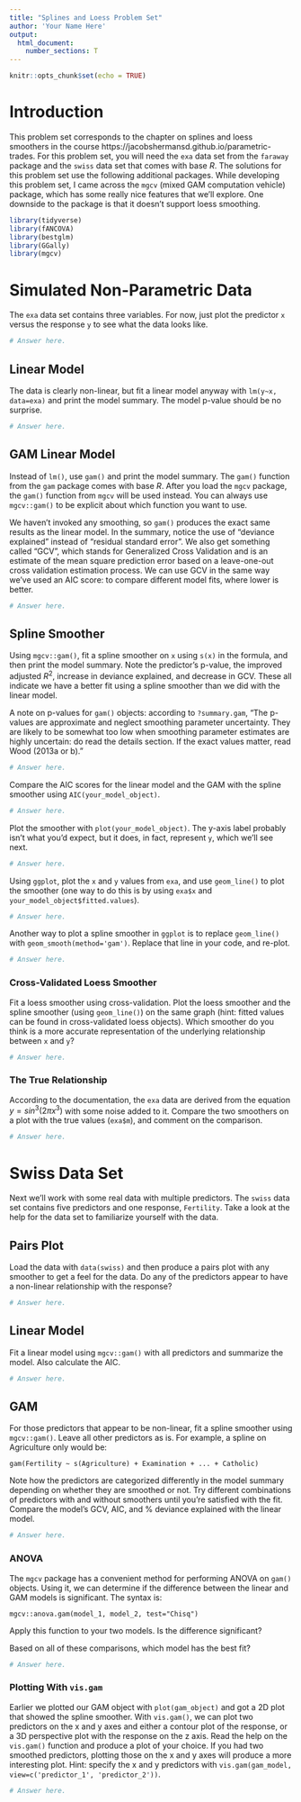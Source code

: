 ```yaml
---
title: "Splines and Loess Problem Set"
author: 'Your Name Here'
output: 
  html_document:
    number_sections: T
---
```


```r
knitr::opts_chunk$set(echo = TRUE)
```

# Introduction

This problem set corresponds to the chapter on splines and loess smoothers in the course https://jacobshermansd.github.io/parametric-trades. For this problem set, you will need the `exa` data set from the `faraway` package and the `swiss` data set that comes with base *R*. The solutions for this problem set use the following additional packages. While developing this problem set, I came across the `mgcv` (mixed GAM computation vehicle) package, which has some really nice features that we'll explore. One downside to the package is that it doesn't support loess smoothing.

```r
library(tidyverse)
library(fANCOVA)
library(bestglm)
library(GGally)
library(mgcv)
```

# Simulated Non-Parametric Data

The `exa` data set contains three variables. For now, just plot the predictor `x` versus the response `y` to see what the data looks like.

```r
# Answer here.
```

## Linear Model

The data is clearly non-linear, but fit a linear model anyway with `lm(y~x, data=exa)` and print the model summary. The model p-value should be no surprise.

```r
# Answer here.
```

## GAM Linear Model

Instead of `lm()`, use `gam()` and print the model summary. The `gam()` function from the `gam` package comes with base *R*. After you load the `mgcv` package, the `gam()` function from `mgcv` will be used instead. You can always use `mgcv::gam()` to be explicit about which function you want to use. 

We haven't invoked any smoothing, so `gam()` produces the exact same results as the linear model. In the summary, notice the use of "deviance explained" instead of "residual standard error". We also get something called "GCV", which stands for Generalized Cross Validation and is an estimate of the mean square prediction error based on a leave-one-out cross validation estimation process. We can use GCV in the same way we've used an AIC score: to compare different model fits, where lower is better.

```r
# Answer here.
```

## Spline Smoother

Using `mgcv::gam()`, fit a spline smoother on `x` using `s(x)` in the formula, and then print the model summary. Note the predictor's p-value, the improved adjusted $R^2$, increase in deviance explained, and decrease in GCV. These all indicate we have a better fit using a spline smoother than we did with the linear model. 

A note on p-values for `gam()` objects: according to `?summary.gam`, "The p-values are approximate and neglect smoothing parameter uncertainty. They are likely to be somewhat too low when smoothing parameter estimates are highly uncertain: do read the details section. If the exact values matter, read Wood (2013a or b)."

```r
# Answer here.
```

Compare the AIC scores for the linear model and the GAM with the spline smoother using `AIC(your_model_object)`.

```r
# Answer here.
```

Plot the smoother with `plot(your_model_object)`. The y-axis label probably isn't what you'd expect, but it does, in fact, represent `y`, which we'll see next.

```r
# Answer here.
```

Using `ggplot`, plot the `x` and `y` values from `exa`, and use `geom_line()` to plot the smoother (one way to do this is by using `exa$x` and `your_model_object$fitted.values`). 

```r
# Answer here.
```

Another way to plot a spline smoother in `ggplot` is to replace `geom_line()` with `geom_smooth(method='gam')`. Replace that line in your code, and re-plot.

```r
# Answer here.
```

### Cross-Validated Loess Smoother

Fit a loess smoother using cross-validation. Plot the loess smoother and the spline smoother (using `geom_line()`) on the same graph (hint: fitted values can be found in cross-validated loess objects). Which smoother do you think is a more accurate representation of the underlying relationship between `x` and `y`?

```r
# Answer here.
```

### The True Relationship

According to the documentation, the `exa` data are derived from the equation $y=sin^3(2\pi x^3)$ with some noise added to it. Compare the two smoothers on a plot with the true values (`exa$m`), and comment on the comparison.

```r
# Answer here.
```

# Swiss Data Set

Next we'll work with some real data with multiple predictors. The `swiss` data set contains five predictors and one response, `Fertility`. Take a look at the help for the data set to familiarize yourself with the data. 

## Pairs Plot

Load the data with `data(swiss)` and then produce a pairs plot with any smoother to get a feel for the data. Do any of the predictors appear to have a non-linear relationship with the response?

```r
# Answer here.
```

## Linear Model

Fit a linear model using `mgcv::gam()` with all predictors and summarize the model. Also calculate the AIC.

```r
# Answer here.
```

## GAM

For those predictors that appear to be non-linear, fit a spline smoother using `mgcv::gam()`. Leave all other predictors as is. For example, a spline on Agriculture only would be: 

`gam(Fertility ~ s(Agriculture) + Examination + ... + Catholic)`

Note how the predictors are categorized differently in the model summary depending on whether they are smoothed or not. Try different combinations of predictors with and without smoothers until you're satisfied with the fit. Compare the model's GCV, AIC, and % deviance explained with the linear model.

```r
# Answer here.
```

### ANOVA

The `mgcv` package has a convenient method for performing ANOVA on `gam()` objects. Using it, we can determine if the difference between the linear and GAM models is significant. The syntax is:

`mgcv::anova.gam(model_1, model_2, test="Chisq")`

Apply this function to your two models. Is the difference significant? 

Based on all of these comparisons, which model has the best fit?

```r
# Answer here.
```

### Plotting With `vis.gam`

Earlier we plotted our GAM object with `plot(gam_object)` and got a 2D plot that showed the spline smoother. With `vis.gam()`, we can plot two predictors on the x and y axes and either a contour plot of the response, or a 3D perspective plot with the response on the z axis. Read the help on the `vis.gam()` function and produce a plot of your choice. If you had two smoothed predictors, plotting those on the x and y axes will produce a more interesting plot. Hint: specify the x and y predictors with `vis.gam(gam_model, view=c('predictor_1', 'predictor_2'))`. 

```r
# Answer here.
```

